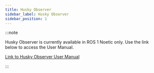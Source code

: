 ```yaml
---
title: Husky Observer
sidebar_label: Husky Observer
sidebar_position: 1
---
```


:::note

Husky Observer is currently available in ROS 1 Noetic only. Use the link below
to access the User Manual.

[Link to Husky Observer User Manual](../../../../docs/ros1noetic/robots/solutions/husky_observer/user_manual_husky_observer)

:::

